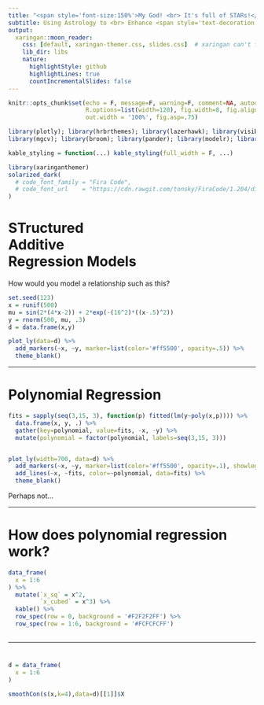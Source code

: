 ```yaml
---
title: "<span style='font-size:150%'>My God! <br> It's full of STARs!</span> <br> "
subtitle: Using Astrology to <br> Enhance <span style='text-decoration:underline'>*Your*</span> Results!
output: 
  xaringan::moon_reader:
    css: [default, xaringan-themer.css, slides.css]  # xaringan can't find relative/project directory
    lib_dir: libs
    nature:
      highlightStyle: github
      highlightLines: true
      countIncrementalSlides: false
---
```



```r
knitr::opts_chunk$set(echo = F, message=F, warning=F, comment=NA, autodep=F, eval=T, cache.rebuild=F, cache=F,
                      R.options=list(width=120), fig.width=8, fig.align = 'center',
                      out.width = '100%', fig.asp=.75)
```

```r
library(plotly); library(hrbrthemes); library(lazerhawk); library(visibly); library(modelr)
library(mgcv); library(broom); library(pander); library(modelr); library(tidyverse); library(kableExtra)

kable_styling = function(...) kable_styling(full_width = F, ...)
```

```r
library(xaringanthemer)
solarized_dark(
  # code_font_family = "Fira Code",
  # code_font_url    = "https://cdn.rawgit.com/tonsky/FiraCode/1.204/distr/fira_code.css"
)
```


# **ST**ructured <br> **A**dditive <br> **R**egression Models

How would you model a relationship such as this?


```r
set.seed(123)
x = runif(500)
mu = sin(2*(4*x-2)) + 2*exp(-(16^2)*((x-.5)^2))
y = rnorm(500, mu, .3)
d = data.frame(x,y) 

plot_ly(data=d) %>% 
  add_markers(~x, ~y, marker=list(color='#ff5500', opacity=.5)) %>% 
  theme_blank()
```

---

# Polynomial Regression


```r
fits = sapply(seq(3,15, 3), function(p) fitted(lm(y~poly(x,p)))) %>% 
  data.frame(x, y, .) %>% 
  gather(key=polynomial, value=fits, -x, -y) %>% 
  mutate(polynomial = factor(polynomial, labels=seq(3,15, 3)))


plot_ly(width=700, data=d) %>% 
  add_markers(~x, ~y, marker=list(color='#ff5500', opacity=.1), showlegend=F) %>% 
  add_lines(~x, ~fits, color=~polynomial, data=fits) %>% 
  theme_blank()
```

 

Perhaps not...



---

# How does polynomial regression work?


```r
data_frame(
  x = 1:6
) %>% 
  mutate(`x_sq` = x^2,
         `x_cubed` = x^3) %>% 
  kable() %>%
  row_spec(row = 0, background = '#F2F2F2FF') %>% 
  row_spec(row = 1:6, background = '#FCFCFCFF')
  
```

---

#


```r
d = data_frame(
  x = 1:6
)

smoothCon(s(x,k=4),data=d)[[1]]$X
```

